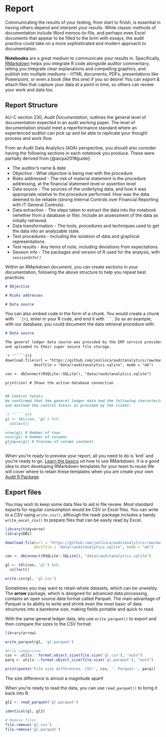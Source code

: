 # Report

Communicating the results of your testing, from start to finish, is essential in having others depend and interpret your results. While classic methods of documentation include Word memos-to-file, and perhaps even Excel documents that appear to be filled to the brim with essays, the audit practice could take on a more sophisticated and modern approach to documentation.

**Notebooks** are a great medium to communicate your results in. Specifically, [RMarkdown](https://rmarkdown.rstudio.com) helps you integrate R code alongside auditor commentary, letting you integrate clear explanations and compelling graphics, and publish into multiple mediums - HTML documents, PDFs, presentations like Powerpoint, or even a book (like this one) if you so desire! You can export & attach files that capture your data at a point in time, so others can review your work and data too.

## Report Structure

AU-C section 230, *Audit Documentation*, outlines the general level of documentation expected in an audit working paper. The level of documentation should meet a reperformance standard where an experienced auditor can pick up and be able to replicate your thought process and work flow.

From an Audit Data Analytics (ADA) perspective, you should also consider having the following sections in each notebook you produce. These were partially derived from [@aicpa2018guide]:

- The auditor's name & date
- Objective - What objective is being met with the procedure
- Risks addressed - The risk of material statement is the procedure addressing, at the financial statement level or assertion level
- Data source - The sources of the underlying data, and how it was appropriate relative to the procedure performed. How was the data deemed to be reliable (strong Internal Controls over Financial Reporting with IT General Controls).
- Data extraction - The steps taken to extract the data into the notebook (whether from a database or file). Include an assessment of the data as initially retrieved.
- Data transformation - The tools, procedures and techniques used to get the data into an analyzable state.
- Test procedures - Including the isolation of data and graphical representations.
- Test results - Any items of note, including deviations from expectations.
- Session info - The packages and version of R used for the analysis, with `sessionInfo()`

Within an RMarkdown document, you can create sections in your documentation, following the above structure to help you repeat best practices.

```markdown
# Objective

# Risks addresses

# Data source
```

You can also embed code in the form of a chunk. You would create a chunk with ```` ```{r}````, enter in your R code, and end it with ```` ``` ````. So as an example, with our database, you could document the data retrieval procedure with:

````markdown
# Data source

The general ledger data source was provided by the ERP service provider,
and uploaded to their super secure file storage.

`r ''````{r}
download.file(url = "https://github.com/jonlinca/auditanalytics/raw/master/data/rauditanalytics.sqlite",
             destfile = "data/rauditanalytics.sqlite", mode = "wb")

con <- dbConnect(RSQLite::SQLite(), "data/rauditanalytics.sqlite")

print(con) # Shows the active database connection
```

## Control totals
We confirmed that the general ledger data had the following characteristics, 
and matched the control totals as provided by the client:

`r ''````{r}
gl <- tbl(con, 'gl') %>%
  collect()

nrow(gl) # Number of rows
ncol(gl) # Number of columns
glimpse(gl) # Preview of column contents
```

````

When you're ready to preview your report, all you need to do is 'knit' and you're ready to go. [Learn the basics](https://rmarkdown.rstudio.com/lesson-1.html) on how to use RMarkdown. It is a good idea to start developing RMarkdown templates for your team to reuse We will cover where to retain these templates when you are create your own [Audit R Package](#auditpackage).

## Export files

You may wish to keep some data files to aid in file review. Most standard exports for regular consumption would be CSV or Excel files. You can write to a CSV using `write.csv()`, although the readr package includes a handy `write_excel_csv()` to prepare files that can be easily read by Excel.

```r
library(tidyverse)
library(DBI)

download.file(url = "https://github.com/jonlinca/auditanalytics/raw/master/data/rauditanalytics.sqlite",
             destfile = "data/rauditanalytics.sqlite", mode = "wb")

con <- dbConnect(RSQLite::SQLite(), "data/rauditanalytics.sqlite")

gl <- tbl(con, 'gl') %>%
  collect()

write.csv(gl, 'gl.csv')
```

Sometimes you may want to retain whole datasets, which can be unwieldy. The **arrow** package, which is designed for advanced data processing, contains an open source data format called Parquet. The main advantage of Parquet is its ability to write and shrink even the most basic of data structures into a barebone size, making fields portable and quick to read.

With the same general ledger data, lets use `write_parquet()` to export and then compare the sizes to the CSV format:

```r
library(arrow)

write_parquet(gl, 'gl.parquet')

#File comparison
csv <- utils:::format.object_size(file.size('gl.csv'), "auto")
parq <- utils:::format.object_size(file.size('gl.parquet'), "auto")

print(paste('File size differences. CSV:', csv, '- Parquet:', parq))
```

The size difference is almost a magnitude apart!

When you're ready to read the data, you can use `read_parquet()` to bring it back into R.

```r
gl2 <- read_parquet('gl.parquet')

identical(gl, gl2)
```

```r
# Remove files
file.remove('gl.csv')
file.remove('gl.parquet')
```